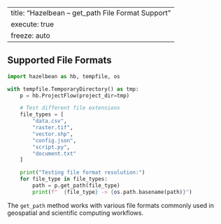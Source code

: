 
---
title: "Hazelbean – get_path File Format Support"
execute: true
freeze: auto
---

## Supported File Formats

```python
import hazelbean as hb, tempfile, os

with tempfile.TemporaryDirectory() as tmp:
    p = hb.ProjectFlow(project_dir=tmp)

    # Test different file extensions
    file_types = [
        "data.csv",
        "raster.tif", 
        "vector.shp",
        "config.json",
        "script.py",
        "document.txt"
    ]

    print("Testing file format resolution:")
    for file_type in file_types:
        path = p.get_path(file_type)
        print(f"  {file_type} -> {os.path.basename(path)}")
```

The `get_path` method works with various file formats commonly used
in geospatial and scientific computing workflows.
